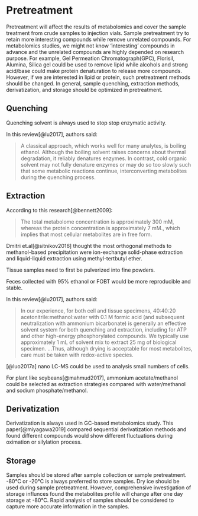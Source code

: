 # Pretreatment

Pretreatment will affect the results of metabolomics and cover the sample treatment from crude samples to injection vials. Sample pretreatment try to retain more interesting compounds while remove unrelated compounds. For metabolomics studies, we might not know 'interesting' compounds in advance and the unrelated compounds are highly depended on research purpose. For example, Gel Permeation Chromatograph(GPC), Florisil, Alumina, Silica gel could be used to remove lipid while alcohols and strong acid/base could make protein denaturation to release more compounds. However, if we are interested in lipid or protein, such pretreatment methods should be changed. In general, sample quenching, extraction methods, derivatization, and storage should be optimized in pretreatment.

## Quenching

Quenching solvent is always used to stop stop enzymatic activity. 

In this review[@lu2017], authors said:

> A classical approach, which works well for many analytes, is boiling ethanol. Although the boiling solvent raises concerns about thermal degradation, it reliably denatures enzymes. In contrast, cold organic solvent may not fully denature enzymes or may do so too slowly such that some metabolic reactions continue, interconverting metabolites during the quenching process.

## Extraction

According to this research[@bennett2009]:

> The total metabolome concentration is approximately 300 mM, whereas the protein concentration is approximately 7 mM., which implies that most cellular metabolites are in free form.

Dmitri et.al[@sitnikov2016] thought the most orthogonal methods to methanol-based precipitation were ion-exchange solid-phase extraction and liquid-liquid extraction using methyl-tertbutyl ether. 

Tissue samples need to first be pulverized into fine powders.

Feces collected with 95% ethanol or FOBT would be more reproducible and stable.

In this review[@lu2017], authors said:

> In our experience, for both cell and tissue specimens, 40:40:20 acetonitrile:methanol:water with 0.1 M formic acid (and subsequent neutralization with ammonium bicarbonate) is generally an effective solvent system for both quenching and extraction, including for ATP and other high-energy phosphorylated compounds. We typically use approximately 1 mL of solvent mix to extract 25 mg of biological specimen. ...Thus, although drying is acceptable for most metabolites, care must be taken with redox-active species.

[@luo2017a] nano LC-MS could be used to analysis small numbers of cells.

For plant like soybeans[@mahmud2017], ammonium acetate/methanol could be selected as extraction strategies compared with water/methanol and sodium phosphate/methanol.

## Derivatization

Derivatization is always used in GC-based metabolomics study. This paper[@miyagawa2019] compared sequential derivatization methods and found different compounds would show different fluctuations during oximation or silylation process.

## Storage

Samples should be stored after sample collection or sample pretreatment. -80°C or -20°C is always preferred to store samples. Dry ice should be used during sample pretreatment. However, comprehensive investigation of storage influnces found the metabolites profile will change after one day storage at -80°C. Rapid analysis of samples should be considered to capture more accurate information in the samples.
